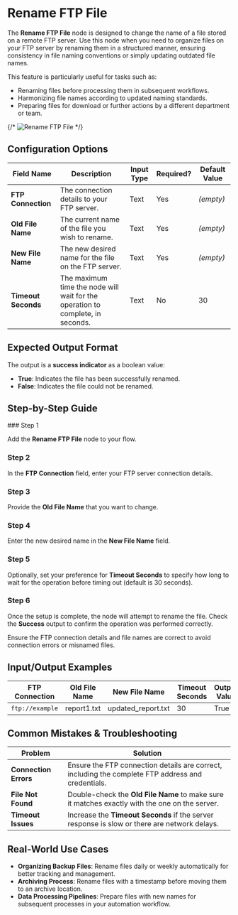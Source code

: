 
# Rename FTP File

The **Rename FTP File** node is designed to change the name of a file stored on a remote FTP server. Use this node when you need to organize files on your FTP server by renaming them in a structured manner, ensuring consistency in file naming conventions or simply updating outdated file names.

This feature is particularly useful for tasks such as:

- Renaming files before processing them in subsequent workflows.
- Harmonizing file names according to updated naming standards.
- Preparing files for download or further actions by a different department or team.

{/* ![Rename FTP File](./rename-ftp-file.png) */}

## Configuration Options

| Field Name          | Description                                                                    | Input Type | Required? | Default Value |
| ------------------- | ------------------------------------------------------------------------------ | ---------- | --------- | ------------- |
| **FTP Connection**  | The connection details to your FTP server.                                     | Text       | Yes       | _(empty)_     |
| **Old File Name**   | The current name of the file you wish to rename.                               | Text       | Yes       | _(empty)_     |
| **New File Name**   | The new desired name for the file on the FTP server.                           | Text       | Yes       | _(empty)_     |
| **Timeout Seconds** | The maximum time the node will wait for the operation to complete, in seconds. | Text       | No        | 30            |

## Expected Output Format

The output is a **success indicator** as a boolean value:

- **True**: Indicates the file has been successfully renamed.
- **False**: Indicates the file could not be renamed.

## Step-by-Step Guide

<Steps>
### Step 1

Add the **Rename FTP File** node to your flow.

### Step 2

In the **FTP Connection** field, enter your FTP server connection details.

### Step 3

Provide the **Old File Name** that you want to change.

### Step 4

Enter the new desired name in the **New File Name** field.

### Step 5

Optionally, set your preference for **Timeout Seconds** to specify how long to wait for the operation before timing out (default is 30 seconds).

### Step 6

Once the setup is complete, the node will attempt to rename the file. Check the **Success** output to confirm the operation was performed correctly.

</Steps>

<Callout type="tip" title="Tip">
  Ensure the FTP connection details and file names are correct to avoid
  connection errors or misnamed files.
</Callout>

## Input/Output Examples

| FTP Connection  | Old File Name | New File Name      | Timeout Seconds | Output Value | Output Type |
| --------------- | ------------- | ------------------ | --------------- | ------------ | ----------- |
| `ftp://example` | report1.txt   | updated_report.txt | 30              | True         | Boolean     |

## Common Mistakes & Troubleshooting

| Problem               | Solution                                                                                           |
| --------------------- | -------------------------------------------------------------------------------------------------- |
| **Connection Errors** | Ensure the FTP connection details are correct, including the complete FTP address and credentials. |
| **File Not Found**    | Double-check the **Old File Name** to make sure it matches exactly with the one on the server.     |
| **Timeout Issues**    | Increase the **Timeout Seconds** if the server response is slow or there are network delays.       |

## Real-World Use Cases

- **Organizing Backup Files**: Rename files daily or weekly automatically for better tracking and management.
- **Archiving Process**: Rename files with a timestamp before moving them to an archive location.
- **Data Processing Pipelines**: Prepare files with new names for subsequent processes in your automation workflow.
